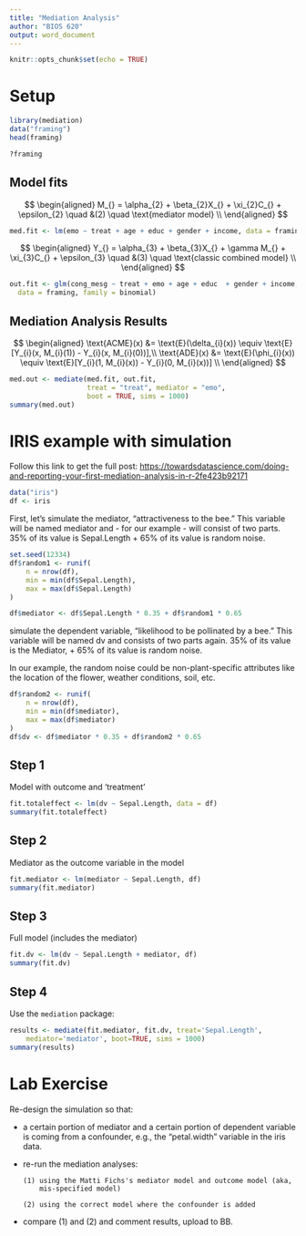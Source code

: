 ```yaml
---
title: "Mediation Analysis"
author: "BIOS 620"
output: word_document
---
```


```r
knitr::opts_chunk$set(echo = TRUE)
```

# Setup

```r
library(mediation)
data("framing")
head(framing)
```

```r
?framing
```

## Model fits

$$
\begin{aligned}
  M_{}  = \alpha_{2} + \beta_{2}X_{} + \xi_{2}C_{} + \epsilon_{2} \quad &(2) \quad \text{mediator model} \\
\end{aligned}
$$

```r
med.fit <- lm(emo ~ treat + age + educ + gender + income, data = framing)
```

$$
\begin{aligned}
  Y_{}  = \alpha_{3} + \beta_{3}X_{} + \gamma M_{} + \xi_{3}C_{}  + \epsilon_{3} \quad &(3) \quad \text{classic combined model} \\
\end{aligned}
$$

```r
out.fit <- glm(cong_mesg ~ treat + emo + age + educ  + gender + income,
  data = framing, family = binomial)
```

## Mediation Analysis Results

$$
\begin{aligned}
   \text{ACME}(x) &= \text{E}(\delta_{i}(x)) \equiv \text{E}[Y_{i}(x, M_{i}(1)) - Y_{i}(x, M_{i}(0))],\\
   \text{ADE}(x) &= \text{E}(\phi_{i}(x)) \equiv \text{E}[Y_{i}(1, M_{i}(x)) - Y_{i}(0, M_{i}(x))] \\
\end{aligned}
$$

```r
med.out <- mediate(med.fit, out.fit, 
                   treat = "treat", mediator = "emo", 
                   boot = TRUE, sims = 1000)
summary(med.out)
```

# IRIS example with simulation

Follow this link to get the full post:
<https://towardsdatascience.com/doing-and-reporting-your-first-mediation-analysis-in-r-2fe423b92171>

```r
data("iris")
df <- iris
```

First, let's simulate the mediator, "attractiveness to the bee." This variable
will be named mediator and - for our example - will consist of two parts. 35% of
its value is Sepal.Length + 65% of its value is random noise.

```r
set.seed(12334)
df$random1 <- runif(
    n = nrow(df),
    min = min(df$Sepal.Length),
    max = max(df$Sepal.Length)
)

df$mediator <- df$Sepal.Length * 0.35 + df$random1 * 0.65
```

simulate the dependent variable, "likelihood to be pollinated by a bee." This
variable will be named dv and consists of two parts again. 35% of its value is
the Mediator, + 65% of its value is random noise.

In our example, the random noise could be non-plant-specific attributes like the
location of the flower, weather conditions, soil, etc.

```r
df$random2 <- runif(
    n = nrow(df),
    min = min(df$mediator),
    max = max(df$mediator)
)
df$dv <- df$mediator * 0.35 + df$random2 * 0.65
```

## Step 1

Model with outcome and 'treatment'

```r
fit.totaleffect <- lm(dv ~ Sepal.Length, data = df)
summary(fit.totaleffect)
```

## Step 2

Mediator as the outcome variable in the model

```r
fit.mediator <- lm(mediator ~ Sepal.Length, df)
summary(fit.mediator)
```

## Step 3

Full model (includes the mediator)

```r
fit.dv <- lm(dv ~ Sepal.Length + mediator, df)
summary(fit.dv)
```

## Step 4

Use the `mediation` package:

```r
results <- mediate(fit.mediator, fit.dv, treat='Sepal.Length',
    mediator='mediator', boot=TRUE, sims = 1000)
summary(results)
```

# Lab Exercise

Re-design the simulation so that:

-   a certain portion of mediator and a certain portion of dependent
    variable is coming from a confounder, e.g., the "petal.width"
    variable in the iris data.

-   re-run the mediation analyses:

        (1) using the Matti Fichs's mediator model and outcome model (aka,
            mis-specified model)

        (2) using the correct model where the confounder is added

-   compare (1) and (2) and comment results, upload to BB.
